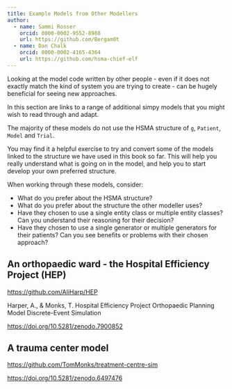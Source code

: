 ```yaml
---
title: Example Models from Other Modellers
author:
  - name: Sammi Rosser
    orcid: 0000-0002-9552-8988
    url: https://github.com/Bergam0t
  - name: Dan Chalk
    orcid: 0000-0002-4165-4364
    url: https://github.com/hsma-chief-elf
---
```


Looking at the model code written by other people - even if it does not exactly match the kind of system you are trying to create - can be hugely beneficial for seeing new approaches.

In this section are links to a range of additional simpy models that you might wish to read through and adapt.

:::{.callout-note}
The majority of these models do not use the HSMA structure of `g`, `Patient`, `Model` and `Trial`.

You may find it a helpful exercise to try and convert some of the models linked to the structure we have used in this book so far. This will help you really understand what is going on in the model, and help you to start develop your own preferred structure.

When working through these models, consider:

- What do you prefer about the HSMA structure?
- What do you prefer about the structure the other modeller uses?
- Have they chosen to use a single entity class or multiple entity classes? Can you understand their reasoning for their decision?
- Have they chosen to use a single generator or multiple generators for their patients? Can you see benefits or problems with their chosen approach?

:::


## An orthopaedic ward - the Hospital Efficiency Project (HEP)

<https://github.com/AliHarp/HEP>

Harper, A., & Monks, T. Hospital Efficiency Project Orthopaedic Planning Model Discrete-Event Simulation

<https://doi.org/10.5281/zenodo.7900852>


## A trauma center model

<https://github.com/TomMonks/treatment-centre-sim>

<https://doi.org/10.5281/zenodo.6497476>
